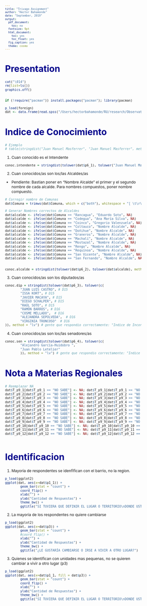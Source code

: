 ```yaml
---
title: "Trivago Assignment"
author: "Hector Bahamonde"
date: "September, 2019"
output:
  pdf_document:
    toc: no
  fontsize: 9pt
  html_document:
    toc: yes
    toc_float: yes
  fig_caption: yes
  theme: cosmo
---
```



<style type="text/css">


html{
    width:100%;
    height:100%;
}

body{ /* Normal  */
   font-size: 12px;
   width: 100%;
   height: 100%;
}
td {  /* Table  */
   font-size: 8px;
}
h1 { /* Header 1 */
 font-size: 28px;
 color: DarkBlue;
}
h2 { /* Header 2 */
 font-size: 22px;
 color: DarkBlue;
}
h3 { /* Header 3 */
 font-size: 18px;
 color: DarkBlue;
}
code.r{ /* Code block */
  font-size: 10px;
}
pre { /* Code block */
  font-size: 10px
}
</style>


# Presentation

```r
cat("\014")
rm(list=ls())
graphics.off()


if (!require("pacman")) install.packages("pacman"); library(pacman)

p_load(foreign)
dat <- data.frame(read.spss("/Users/hectorbahamonde/RU/research/Observatorio_Regional/data.sav"))
```


# Indice de Conocimiento


```r
# Ejemplo
# table(stringdist("Juan Manuel Masferrer", "Juan Manuel Masferrer", method = "lv")) 
```


1. Cuan conocido es el Intendente
```r
conoc.intendente = stringdist(tolower(dat$p6_1), tolower("Juan Manuel Masferrer"), method = "lv") # gente que respondio correctamente: "Indice de Incorrectness"
```

2. Cuan conocidos/as son los/las Alcaldes/as

* Pendiente: Bastian poner en "Nombre Alcalde" el primer y el segundo nombre de cada alcalde. Para nombres compuestos, poner nombre compuesto.
```r
# Corregir nombre de Comunas
dat$Comuna = trimws(dat$Comuna, which = c("both"), whitespace = "[ \t\r\n]")

# Generar Nombres correctos de Alcaldes
dat$alcalde <- ifelse(dat$Comuna == "Rancagua", "Eduardo Soto", NA)
dat$alcalde <- ifelse(dat$Comuna == "Codegua", "Ana María Silva", NA)
dat$alcalde <- ifelse(dat$Comuna == "Coinco", "Gregorio Valenzuela", NA)
dat$alcalde <- ifelse(dat$Comuna == "Coltauco", "Nombre Alcalde", NA)
dat$alcalde <- ifelse(dat$Comuna == "Doñihue", "Nombre Alcalde", NA)
dat$alcalde <- ifelse(dat$Comuna == "Graneros", "Nombre Alcalde", NA)
dat$alcalde <- ifelse(dat$Comuna == "Machalí", "Nombre Alcalde", NA)
dat$alcalde <- ifelse(dat$Comuna == "Mostazal", "Nombre Alcalde", NA)
dat$alcalde <- ifelse(dat$Comuna == "Rengo", "Nombre Alcalde", NA)
dat$alcalde <- ifelse(dat$Comuna == "Requínoa", "Nombre Alcalde", NA)
dat$alcalde <- ifelse(dat$Comuna == "San Vicente", "Nombre Alcalde", NA)
dat$alcalde <- ifelse(dat$Comuna == "San Fernando", "Nombre Alcalde", NA)


conoc.alcalde = stringdist(tolower(dat$p6_2), tolower(dat$alcalde), method = "lv") # gente que respondio correctamente: "Indice de Incorrectness"
```

3. Cuan conocidos/as son los diputados/as
```r
conoc.dip = stringdist(tolower(dat$p6_3), tolower(c(
        "JUAN LUIS CASTRO", # D15
        "ISSA KORT", # D15
        "JAVIER MACAYA", # D15
        "DIEGO SCHALPER", # D15
        "RAÚL SOTO", # D15
        "RAMÓN BARROS", # D16
        "COSME MELLADO",  # D16 
        "ALEJANDRA SEPÚLVEDA",  # D16
        "VIRGINIA TRONCOSO"  # D16
)), method = "lv") # gente que respondio correctamente: "Indice de Incorrectness"
```


4. Cuan conocidos/as son los/las senadores/as
```r
conoc.sen = stringdist(tolower(dat$p6_4), tolower(c(
        "Alejandro García-Huidobro ", 
        "Juan Pablo Letelier"
        )), method = "lv") # gente que respondio correctamente: "Indice de Incorrectness"
```


# Nota a Materias Regionales

```r
# Reemplazar NA
dat$T_p9_1[dat$T_p9_1 == "NO SABE"] <- NA; dat$T_p9_1[dat$T_p9_1 == "NO RESPONDE"] <- NA
dat$T_p9_2[dat$T_p9_2 == "NO SABE"] <- NA; dat$T_p9_2[dat$T_p9_2 == "NO RESPONDE"] <- NA
dat$T_p9_3[dat$T_p9_3 == "NO SABE"] <- NA; dat$T_p9_3[dat$T_p9_3 == "NO RESPONDE"] <- NA
dat$T_p9_4[dat$T_p9_4 == "NO SABE"] <- NA; dat$T_p9_4[dat$T_p9_4 == "NO RESPONDE"] <- NA
dat$T_p9_5[dat$T_p9_5 == "NO SABE"] <- NA; dat$T_p9_5[dat$T_p9_5 == "NO RESPONDE"] <- NA
dat$T_p9_6[dat$T_p9_6 == "NO SABE"] <- NA; dat$T_p9_6[dat$T_p9_6 == "NO RESPONDE"] <- NA
dat$T_p9_7[dat$T_p9_7 == "NO SABE"] <- NA; dat$T_p9_7[dat$T_p9_7 == "NO RESPONDE"] <- NA
dat$T_p9_8[dat$T_p9_8 == "NO SABE"] <- NA; dat$T_p9_8[dat$T_p9_8 == "NO RESPONDE"] <- NA
dat$T_p9_9[dat$T_p9_9 == "NO SABE"] <- NA; dat$T_p9_9[dat$T_p9_9 == "NO RESPONDE"] <- NA
dat$T_p9_10[dat$T_p9_10 == "NO SABE"] <- NA; dat$T_p9_10[dat$T_p9_10 == "NO RESPONDE"] <- NA
dat$T_p9_11[dat$T_p9_11 == "NO SABE"] <- NA; dat$T_p9_11[dat$T_p9_11 == "NO RESPONDE"] <- NA
dat$T_p9_12[dat$T_p9_12 == "NO SABE"] <- NA; dat$T_p9_12[dat$T_p9_12 == "NO RESPONDE"] <- NA



```

# Identificacion

1. Mayoria de respondentes se idenfifican con el barrio, no la region.

```r
p_load(ggplot2)
ggplot(dat, aes(x=dat$p1_1)) + 
        geom_bar(stat = "count") +
        coord_flip() +
        xlab("") + 
        ylab("Cantidad de Respuestas") + 
        theme_bw() + 
        ggtitle("SI TUVIERA QUE DEFINIR EL LUGAR O TERRITORIO\nDONDE USTED PERTENECE,\n¿QUÉ LUGAR ELEGIRÍA EN PRIMER LUGAR?")
```


2. La mayoria de los respondentes no quiere cambiarse

```r
p_load(ggplot2)
ggplot(dat, aes(x=dat$p3)) + 
        geom_bar(stat = "count") +
        #coord_flip() +
        xlab("") + 
        ylab("Cantidad de Respuestas") + 
        theme_bw() + 
        ggtitle("¿LE GUSTARÍA CAMBIARSE O IRSE A VIVIR A OTRO LUGAR?")
```


3. Quienes se identifican con unidades mas pequenas, no se quieren cambiar a vivir a otro lugar (p3)

```r
p_load(ggplot2)
ggplot(dat, aes(x=dat$p1_1, fill = dat$p3)) + 
        geom_bar(stat = "count") +
        coord_flip() +
        xlab("") + 
        ylab("Cantidad de Respuestas") + 
        theme_bw() + 
        ggtitle("SI TUVIERA QUE DEFINIR EL LUGAR O TERRITORIO\nDONDE USTED PERTENECE,\n¿QUÉ LUGAR ELEGIRÍA EN PRIMER LUGAR?")
```

